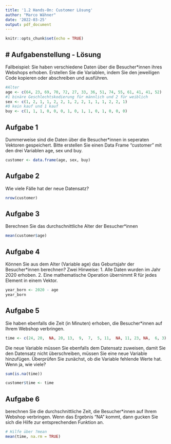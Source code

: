 ```yaml
---
title: '1.2 Hands-On: Customer Lösung'
author: "Marco Wähner"
date: '2022-03-25'
output: pdf_document
---
```


```r
knitr::opts_chunk$set(echo = TRUE)
```

## # Aufgabenstellung - Lösung

Fallbeispiel: Sie haben verschiedene Daten über die  Besucher*innen ihres Webshops erhoben. Erstellen Sie die Variablen, indem Sie den jeweiligen Code kopieren oder abschreiben und ausführen.

```r
#Alter
age <- c(64, 23, 69, 70, 72, 27, 33, 36, 51, 74, 55, 61, 41, 41, 52)
#1 binäre Geschlechtskodierung für männlich und 2 für weiblich
sex <- c(1, 2, 1, 1, 2, 2, 1, 2, 2, 1, 1, 1, 2, 2, 1)
#0 kein kauf und 1 kauf
buy <- c(1, 1, 1, 0, 0, 0, 1, 0, 1, 1, 0, 1, 0, 0, 0) 
```

## Aufgabe 1
Dummerweise sind die Daten über die Besucher*innen in seperaten Vektoren gespeichert. Bitte erstellen Sie einen Data Frame "customer" mit den drei Variablen age, sex und buy.

```r
customer <- data.frame(age, sex, buy)
```


## Aufgabe 2
Wie viele Fälle hat der neue Datensatz?

```r
nrow(customer)
```


## Aufgabe 3
Berechnen Sie das durchschnittliche Alter der Besucher*innen

```r
mean(customer$age)
```


## Aufgabe 4
Können Sie aus dem Alter (Variable age) das Geburtsjahr der Besucher*innen berechnen? 
Zwei Hinweise: 
1. Alle Daten wurden im Jahr 2020 erhoben. 
2. Eine mathematische Operation übernimmt R für jedes Element in einem Vektor.

```r
year_born <- 2020 - age
year_born
```


## Aufgabe 5
Sie haben ebenfalls die Zeit (in Minuten) erhoben, die Besucher*innen auf Ihrem Webshop verbringen.

```r
time <- c(24, 20,  NA, 20, 13,  9,  7,  5, 11,  NA, 11, 23, NA,  6, 3)
```

Die neue Variable müssen Sie ebenfalls dem Datensatz zuweisen, damit Sie den Datensatz nicht überschreiben, müssen Sie eine neue Variable hinzufügen.
Überprüfen Sie zunächst, ob die Variable fehlende Werte hat. Wenn ja, wie viele? 

```r
sum(is.na(time))
```

```r
customer$time <- time
```


## Aufgabe 6
berechnen Sie die durchschnittliche Zeit, die Besucher*innen auf Ihrem Webshop verbringen. Wenn das Ergebnis "NA" kommt, dann gucken Sie sich die Hilfe zur entsprechenden Funktion an.

```r
# Hilfe über ?mean
mean(time, na.rm = TRUE)
```


